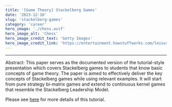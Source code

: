```yaml
---
title: '[Game Theory] Stackelberg Games'
date: '2023-12-18'
slug: 'stackelberg-games'
category: 'career'
hero_image: './chess.avif'
hero_image_alt: 'Chess'
hero_image_credit_text: 'Getty Images'
hero_image_credit_link: 'https://entertainment.howstuffworks.com/leisure/brain-games/chess.htm'
---
```


---

Abstract: This paper serves as the documented version of the tutorial-style presentation which covers Stackelberg games to students that know basic concepts of game theory. The paper is aimed to effectively deliver the key concepts of Stackelberg games while using relevant examples. It will start from pure strategy bi-matrix games and extend to continuous kernel games that resemble the Stackelberg Leadership Model.

Please see [here](https://drive.google.com/file/d/1eNPeBTGRPhXwRyRF4Fg4gg3jSqIZizA-/view?usp=drive_link) for more details of this tutorial.